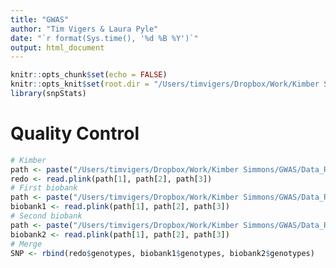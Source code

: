 ```yaml
---
title: "GWAS"
author: "Tim Vigers & Laura Pyle"
date: "`r format(Sys.time(), '%d %B %Y')`"
output: html_document
---
```


```r
knitr::opts_chunk$set(echo = FALSE)
knitr::opts_knit$set(root.dir = "/Users/timvigers/Dropbox/Work/Kimber Simmons/GWAS")
library(snpStats)
```

# Quality Control

```r
# Kimber
path <- paste("/Users/timvigers/Dropbox/Work/Kimber Simmons/GWAS/Data_Raw/Simmons_MEGA1_Deliverable_06142019/cleaned_files/Simmons_Custom_MEGA_Analysi_03012019_snpFailsRemoved_passing_QC", c(".bed", ".bim", ".fam"), sep = "")
redo <- read.plink(path[1], path[2], path[3])
# First biobank
path <- paste("/Users/timvigers/Dropbox/Work/Kimber Simmons/GWAS/Data_Raw/Simmons Biobank/Simmons_071520", c(".bed", ".bim", ".fam"), sep = "")
biobank1 <- read.plink(path[1], path[2], path[3])
# Second biobank
path <- paste("/Users/timvigers/Dropbox/Work/Kimber Simmons/GWAS/Data_Raw/V2 - Biobank data on Hispanic Patients - Full Genetic Request/Simmons_120420", c(".bed", ".bim", ".fam"), sep = "")
biobank2 <- read.plink(path[1], path[2], path[3])
# Merge
SNP <- rbind(redo$genotypes, biobank1$genotypes, biobank2$genotypes)
```